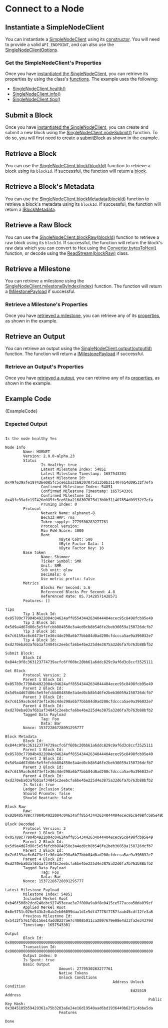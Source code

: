 
# Connect to a Node

## Instantiate a SimpleNodeClient

You can instantiate a [SimpleNodeClient](../references/client/classes/SingleNodeClient.md) using its
[constructor](../references/client/classes/SingleNodeClient.md#constructor).  You will need to provide a valid
`API_ENDPOINT`, and can also use the
[SingleNodeClientOptions](../references/client/interfaces/SingleNodeClientOptions.md).


### Get the SimpleNodeClient's Properties

Once you have [instantiated the SingleNodeClient](#instantiate-a-simplenodeclient), you can retrieve its properties by
using the class's [functions](../references/client/classes/SingleNodeClient#methods-1).  The example uses the following:

* [SingleNodeClient.health()](../references/client/classes/SingleNodeClient.md#health)
* [SingleNodeClient.info()](../references/client/classes/SingleNodeClient.md#info)
* [SingleNodeClient.tips()](../references/client/classes/SingleNodeClient.md#tips)

## Submit a Block

Once you have [instantiated the SingleNodeClient](#instantiate-a-simplenodeclient), you can create and submit a new
block using the [SingleNodeClient.nodeSubmit()](../references/client/classes/SingleNodeClient#blocksubmit) function. To
do so, you will first need to create a [submitBlock](../references/client/classes/SingleNodeClient#blocksubmit) as shown
in the example.

## Retrieve a Block

You can use the [SingleNodeClient.block(blockId)](../references/client/classes/SingleNodeClient#block) function to retrieve
a block using its `blockId`.  If successful, the function will return a
[block](../references/client/interfaces/IClient.md).

## Retrieve a Block's Metadata

You can use the [SingleNodeClient.blockMetadata(blockId)](../references/client/classes/SingleNodeClient#blockmetadata) function to retrieve
a block's metadata using its `blockId`.  If successful, the function will return a
[IBlockMetadata](../references/client/interfaces/IBlockMetadata).

## Retrieve a Raw Block

You can use the [SingleNodeClient.blockRaw(blockId)](../references/client/classes/SingleNodeClient#blockraw) function to retrieve
a raw block using its `blockId`.  If successful, the function will return the block's raw data which you can convert to
Hex using the [Converter.bytesToHex()](../references/util/classes/Converter#bytestohex) function, or decode using the
[ReadStream(blockRaw)](../references/util/classes/ReadStream) class.

## Retrieve a Milestone

You can retrieve a milestone using the
[SingleNodeClient.milestoneByIndex(index)](../references/client/classes/SingleNodeClient#milestonebyindex) function. The
function will return a [IMilestonePayload](../references/client/interfaces/IMilestonePayload) if successful.

### Retrieve a Milestone's Properties

Once you have [retrieved a milestone](#retrieve-a-milestone), you can retrieve any of its
[properties](../references/client/interfaces/IMilestonePayload.md#properties-1), as shown in the example.

## Retrieve an Output

You can retrieve an output using the
[SingleNodeClient.output(outputId)](../references/client/classes/SingleNodeClient#output) function. The
function will return a [IMilestonePayload](../references/client/interfaces/IOutputResponse) if successful.


### Retrieve an Output's Properties

Once you have [retrieved a output](#retrieve-an-output), you can retrieve any of its
[properties](../references/client/interfaces/IOutputResponse.md#properties-1), as shown in the example.

## Example Code

<CodeBlock className="language-javascript">
    {ExampleCode}
</CodeBlock>

### Expected Output

```plaintext

Is the node healthy Yes

Node Info
        Name: HORNET
        Version: 2.0.0-alpha.23
        Status
                Is Healthy: true
                Latest Milestone Index: 54851
                Latest Milestone Timestamp: 1657543301
                Latest Milestone Id: 0x49fe39afe197426e085fc5ce61ba2168307075d13b0b311407654d09532f7efa
                Confirmed Milestone Index: 54851
                Confirmed Milestone Timestamp: 1657543301
                Confirmed Milestone Id: 0x49fe39afe197426e085fc5ce61ba2168307075d13b0b311407654d09532f7efa
                Pruning Index: 0
        Protocol
                Network Name: alphanet-8
                Bech32 HRP: rms
                Token supply: 2779530283277761
                Protocol version:
                Min PoW Score: 1000
                Rent
                        VByte Cost: 500
                        VByte Factor Data: 1
                        VByte Factor Key: 10
        Base token
                Name: Shimmer
                Ticker Symbol: SMR
                Unit: SMR
                Sub unit: glow
                Decimals: 6
                Use metric prefix: false
        Metrics
                Blocks Per Second: 5.6
                Referenced Blocks Per Second: 4.8
                Referenced Rate: 85.71428571428571
        Features: []

Tips
        Tip 1 Block Id: 0x05789c77904b4922004c04624aff85543442634044404ecec95c8498fcb95e49
        Tip 2 Block Id: 0x5d9a4d67d86c5e5fefcbb884850e3a4ed0cb8b546fe2beb36059a150726dcfb7
        Tip 3 Block Id: 0x7c6159ac6c6473ef1e36c4de298a6b77bbb84d0ad200cfdccca5ae9a396032e7
        Tip 4 Block Id: 0xd270eba03af6b1af34845c2eebcfa6be4be225d4e3875a32d6fa7b763b88bfb2

Submit Block:
        Block Id 0x844c9f8c363123774739acfc6ff60bc20bb61a6ddc829c9af6d3c8ccf3525111

Get Block
        Protocol Version: 2
        Parent 1 Block Id: 0x05789c77904b4922004c04624aff85543442634044404ecec95c8498fcb95e49
        Parent 2 Block Id: 0x5d9a4d67d86c5e5fefcbb884850e3a4ed0cb8b546fe2beb36059a150726dcfb7
        Parent 3 Block Id: 0x7c6159ac6c6473ef1e36c4de298a6b77bbb84d0ad200cfdccca5ae9a396032e7
        Parent 4 Block Id: 0xd270eba03af6b1af34845c2eebcfa6be4be225d4e3875a32d6fa7b763b88bfb2
        Tagged Data Payload
                Tag: Foo
                Data: Bar
        Nonce: 15372286728091295777

Block Metadata
        Block Id: 0x844c9f8c363123774739acfc6ff60bc20bb61a6ddc829c9af6d3c8ccf3525111
        Parent 1 Block Id: 0x05789c77904b4922004c04624aff85543442634044404ecec95c8498fcb95e49
        Parent 2 Block Id: 0x5d9a4d67d86c5e5fefcbb884850e3a4ed0cb8b546fe2beb36059a150726dcfb7
        Parent 3 Block Id: 0x7c6159ac6c6473ef1e36c4de298a6b77bbb84d0ad200cfdccca5ae9a396032e7
        Parent 4 Block Id: 0xd270eba03af6b1af34845c2eebcfa6be4be225d4e3875a32d6fa7b763b88bfb2
        Is Solid: true
        Ledger Inclusion State:
        Should Promote: false
        Should Reattach: false

Block Raw
        Raw: 0x020405789c77904b4922004c04624aff85543442634044404ecec95c8498fcb95e495d9a4d67d86c5e5fefcbb884850e3a4ed0cb8b546fe2beb36059a150726dcfb77c6159ac6c6473ef1e36c4de298a6b77bbb84d0ad200cfdccca5ae9a396032e7d270eba03af6b1af34845c2eebcfa6be4be225d4e3875a32d6fa7b763b88bfb20f0000000500000003466f6f0300000042617221605555555555d5

Block Decoded
        Protocol Version: 2
        Parent 1 Block Id: 0x05789c77904b4922004c04624aff85543442634044404ecec95c8498fcb95e49
        Parent 2 Block Id: 0x5d9a4d67d86c5e5fefcbb884850e3a4ed0cb8b546fe2beb36059a150726dcfb7
        Parent 3 Block Id: 0x7c6159ac6c6473ef1e36c4de298a6b77bbb84d0ad200cfdccca5ae9a396032e7
        Parent 4 Block Id: 0xd270eba03af6b1af34845c2eebcfa6be4be225d4e3875a32d6fa7b763b88bfb2
        Tagged Data Payload
                Tag: Foo
                Data: Bar
        Nonce: 15372286728091295777

Latest Milestone Payload
        Milestone Index: 54851
        Included Merkel Root 0xb46f508b2dcd240cbc927453eeae3e7f800a9a0f8e0415ce577acea50da039cf
        Applied Merkel Root 0x0e5751c026e543b2e8ab2eb06099daa1d1e5df47778f7787faab45cdf12fe3a8
        Previous Milestone Id: 0x5432f5761fdb156e14add8227ae7c48085011ca2097679e08e4d33fa2e34379d
        Timestamp: 1657543301

Output
        Block Id: 0x0000000000000000000000000000000000000000000000000000000000000000
        Transaction Id: 0x0000000000000000000000000000000000000000000000000000000000000000
        Output Index: 0
        Is Spent: true
        Basic Output
                        Amount: 2779530283277761
                        Native Tokens
                        Unlock Conditions
                                                Address Unlock Condition
                                                        Ed25519 Address
                                                                Public Key Hash: 0x3845105b59429361a75b3203a6e24e16d19540aad6bd1936449b62f1c4bbe5da
                        Features

Done
```
